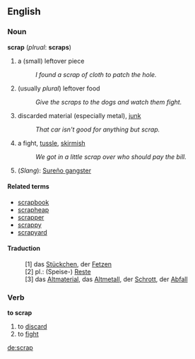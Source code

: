 ==English==
===Noun===
'''scrap''' (''plrual'': '''scraps''')
#a (small) leftover piece
#: ''I found a scrap of cloth to patch the hole.''
#(usually ''plural'') leftover food
#: ''Give the scraps to the dogs and watch them fight.''
#discarded material (especially metal), [[junk]]
#: ''That car isn't good for anything but scrap.''
#a fight, [[tussle]], [[skirmish]]
#: ''We got in a little scrap over who should pay the bill.''
#(''Slang''): [http://en.wikipedia.org/wiki/Sureno Sureño gangster]

====Related terms====
*[[scrapbook]]
*[[scrapheap]]
*[[scrapper]]
*[[scrappy]]
*[[scrapyard]]

====Traduction====
:[1] das [[Stückchen]], der [[Fetzen]]
:[2] pl.: (Speise-) [[Reste]]
:[3] das [[Altmaterial]], das [[Altmetall]], der [[Schrott]], der [[Abfall]]


===Verb===
'''to scrap'''

#to [[discard]]
#to [[fight]]


[[de:scrap]]